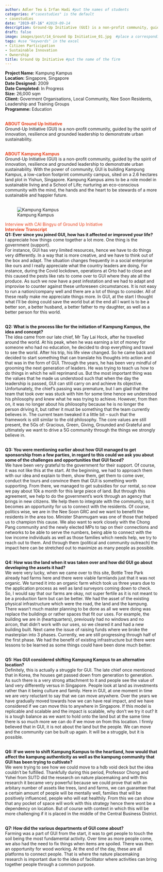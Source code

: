 ```yaml
---
author: Adler Teo & Irfan Hadi #put the names of students
categories: #"casestudies" is the default 
- casestudies
date: "2019-07-16" #2019-09-14
description: Ground-Up Initiative (GUI) is a non-profit community, guided by the spirit of innovation, resilience and grounded leadership to demonstrate urban sustainability. #brief description about the firm
draft: false
image: images/post/14_Ground Up Initiative_01.jpg  #place a corresponding image in the "images" => "post"
tags: #use "keywords" in the excel
- Citizen Participation
- Sustainable Innovation
- Ownership
title: Ground Up Initiative #put the name of the firm
---
```


__Project Name:__ Kampung Kampus <br>
__Location:__ Singapore, Singapore <br>
__Date Designed:__ 2009 <br>
__Date Completed:__ In Progress <br>
__Size:__ 26,000 sqm<br>
__Client:__ Goverment Organisations, Local Community, Nee Soon Residents, Leadership and Training Groups <br>
__Programme:__ Education
<br><br>

<span style="color:#E7451F">__ABOUT Ground Up Initiative__</span><br>
Ground-Up Initiative (GUI) is a non-profit community, guided by the spirit of innovation, resilience and grounded leadership to demonstrate urban sustainability. <br><br>

<span style="color:#E7451F">__ABOUT Kampung Kampus__</span><br>
Ground-Up Initiative (GUI) is a non-profit community, guided by the spirit of innovation, resilience and grounded leadership to demonstrate urban sustainability. With the power of community, GUI is building Kampung Kampus, a low-carbon footprint community campus, sited on a 2.6 hectares land plot in Yishun, Singapore. Kampung Kampus aims to be a role model in sustainable living and a School of Life; nurturing an eco-conscious community with the mind, the hands and the heart to be stewards of a more sustainable and happier future. <br><br>

<!-- Photo of the project -->

<!-- ![caption: name of the project](https://socialarchi.github.io/images/post/"name of the file") 
example below-->

![Kampung Kampus](https://socialarchi.github.io/images/post/14_Ground Up Initiative_02.jpg) 

<!--
<span style="color:#E7451F">__Insights and Takeaways__</span><br>
__1. ADVICE TO YOUNG ARCHITECTS?__<br>
- <br><br>
__2. HOW DOES COVID AFFECT YOUR WORK?__<br>
- <br><br>
__3. BOOKS TO RECOMMEND?__<br>
- <br><br>
-->

<span style="color:#E7451F">Interview with CAI Bingyu of Ground Up Initiative</span><br>
<span style="color:#E7451F">__Interview Transcript__</span><br>
__Q1: Ever since you joined GUI, how has it affected or improved your life?__<br>
I appreciate how things come together a lot more. One thing is the government (support). <br>
For instance, GUI has very limited resources, hence we have to do things very differently. In a way that is more creative, and we have to think out of the box and adapt. The situation changes frequently in a social enterprise like ours and I really appreciate what the country leaders are doing. For instance, during the Covid lockdown, operations at Orto had to close and this caused the pests like rats to come over to GUI where they ate all the produce. As such we now have a pest infestation and we had to adapt and improvise to counter against these unforeseen circumstances.  It is not easy to run a nation/company well and there are a lot of things to consider. All of these really make me appreciate things more. In GUI, at the start I thought what I’ll be doing could save the world but at the end all I want is to be a better son, a better husband, a better father to my daughter, as well as a better person for this world. <br><br>

__Q2: What is the process like for the initiation of Kampung Kampus, the idea and concept?__<br>
The idea came from our late chief, Mr Tay Lai Hock, after he travelled around the world. At his peak, when he was earning a lot of money for someone who had no education, he decided to drop everything and travel to see the world. After his trip, his life view changed. So he came back and decided to start something that can translate his thoughts into action and that was in the form of GUI. Through the years, he has been very mindful of grooming the next generation of leaders. He was trying to teach us how to do things in which he will reprimand us. But the most important thing was the values that he made us understood such that when the day the leadership is passed, GUI can still carry on and achieve its objective. Unfortunately, the chief’s passing was premature, but I am glad that the team that took over was stuck with him for some time hence we understood his philosophy and knew what he was trying to achieve. However, from then on, it was no longer about his philosophy because he is no longer the person driving it, but rather it must be something that the team currently believes in. The current team tweaked it a little bit – such that the framework is still similar to the old philosophy. The core values are still present, the 5Gs of: Gracious, Green, Giving, Grounded and Grateful and ultimately we want to drive a 5G community through the things we strongly believe in. <br><br>

__Q3: You were mentioning earlier about how GUI managed to get sponsorship from a few parties, in regard to this could we ask you about some of the challenges and opportunities that GUI faced?__<br>
We have been very grateful to the government for their support. Of course, it was not like this at the start. At the beginning, we had to approach them with our idea and explain to them, show them, get them to come over, conduct the tours and convince them that GUI is something worth supporting. From there, we managed to get subsidies for our rental, so now we pay about 10k a month for this large piece of land. But through this agreement, we help to do the government’s work through an agency that brings in new citizens. We help them to integrate with the community, so it becomes an opportunity for us to connect with the residents. Of course, politics wise, we are in the Nee Soon GRC and we want to benefit the residents in the area too. Minister Shanmugam was one of those that helped us to champion this cause. We also want to work closely with the Chong Pang community and the newly elected MPs to tap on their connections and networks to be able to serve the numbers, being able to connect with the low income individuals as well as those families which needs help, we try to reach out to them. And through them (political and community outreach) the impact here can be stretched out to maximize as many people as possible. <br><br>

__Q4: How was the land when it was taken over and how did GUI go about developing the assets it had?__<br>
We were very lucky, when we came over to this site, Bottle Tree Park already had farms here and there were viable farmlands just that it was not organic. We turned it into an organic farm which took us three years due to the application process as well as land surveyors coming down to check. So, I would say that our farms are okay, not super fertile as it is not meant to be a production farm but can be better. We had the asset of the existing physical infrastructure which were the road, the land and the kampung. There wasn’t much master planning to be done as all we were doing was replace the buildings or rather spaces that fit our uses. For example, the building we are in (heartquarters), previously had no windows and no aircon, that didn’t work with our uses, so we cleared it and had a new building built. Next came the issue of raising funds where we broke the masterplan into 3 phases. Currently, we are still progressing through half of the first phase. We had the benefit of existing infrastructure but there were lessons to be learned as some things could have been done much better. <br><br>

__Q5: Has GUI considered shifting Kampung Kampus to an alternative location?__<br>
Definitely, this is actually a struggle for GUI. The late chief once mentioned that in Korea, the houses get passed down from generation to generation. As such there is a very strong attachment to it and people see the value of land very differently versus in Singapore. People look at land as investments rather than it being culture and family. Here in GUI, at one moment in time we are very reluctant to say that we can move anywhere. Over the years we have gradually moved towards how we can have real impact, and we have considered if we can move this to anywhere in Singapore. If this model is replicable and scalable and the impact is scalable, why don’t we try it out? It is a tough balance as we want to hold onto the land but at the same time there is so much more we can do if we move on from this location. I firmly believed that in GUI, it is not about the land but the people. We can move and the community can be built up again. It will be a struggle, but it is possible.  <br><br>

__Q6: If we were to shift Kampung Kampus to the heartland, how would that affect the kampung authenticity as well as the kampung community that GUI has been trying to cultivate?__<br>
We were trying to see how we could move to a hdb void deck but the idea couldn’t be fulfilled. Thankfully during this period, Professor Chong and Yohei from SUTD did the research on nature placemaking and with this research it became very powerful because we could prove that with an arbitary number of assets like trees, land and farms, we can guarantee that a certain amount of people will be mentally well, families that will be positively influenced, people who will eat healthily. From this we can show that any pocket of space will work with this strategy hence there wont be a dependency on location. But of course with context in which this will be more challenging if it is placed in the middle of the Central Business District. <br><br>

__Q7: How did the various departments of GUI come about?__<br>
Farming was a part of GUI from the start, it was to get people to touch the soil being the most fundamental activity. Over time as more people come, we also had the need to fix things when items are spoiled. There was then an opportunity for wood working. At the end of the day, these are all platforms to connect people. That is where the nature placemaking research is important due to the idea of facilitator where activities can bring together people through a common purpose. <br><br>
